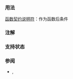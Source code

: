 {{cpp/identifier with special meaning/title|{{tt|post}} {{mark since c++26}}}}
{{cpp/keyword/navbar}}

===用法===
[[cpp/language/functions/function contract specifiers#后条件|函数契约说明符]]：作为函数后条件

===注解===
{{ftm begin|core=true}}
{{ftm|std=C++26|value=202502L|__cpp_contracts|[[cpp/language/contracts|契约]]}}
{{ftm end}}

===支持状态===
{{compiler support|std=c++26|hide=yes|nocollapse=yes|
{{cpp/compiler_support/26/contracts}}
}}

===参阅===
* {{ltt|cpp/identifier with special meaning/pre}}, {{ltt|cpp/keyword/contract_assert}}

{{langlinks|de|en|es|fr|it|ja|pt|ru}}